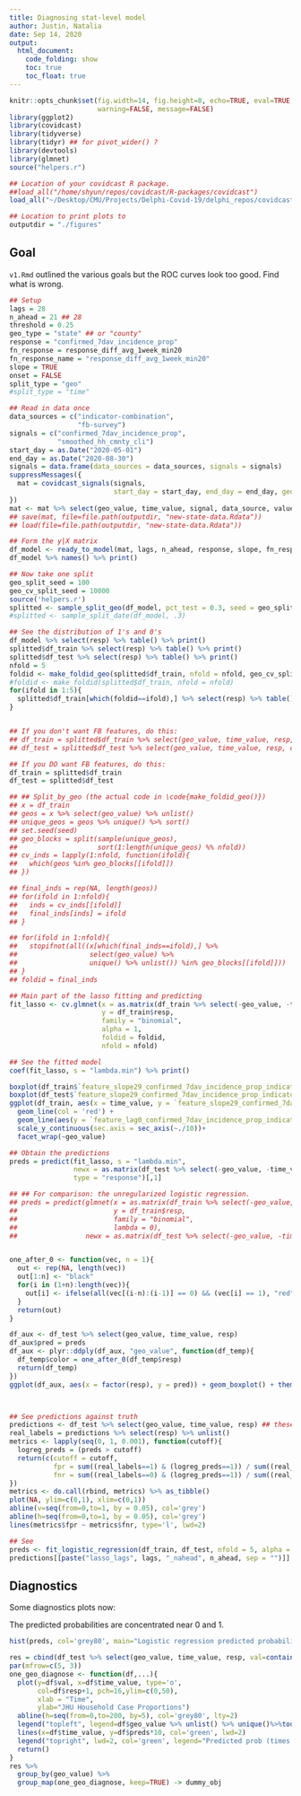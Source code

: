 ```yaml
---
title: Diagnosing stat-level model
author: Justin, Natalia 
date: Sep 14, 2020
output:
  html_document:
    code_folding: show
    toc: true
    toc_float: true
---
```


```r
knitr::opts_chunk$set(fig.width=14, fig.height=8, echo=TRUE, eval=TRUE, cache=TRUE,
                      warning=FALSE, message=FALSE)
library(ggplot2)
library(covidcast)
library(tidyverse)
library(tidyr) ## for pivot_wider() ?
library(devtools)
library(glmnet)
source("helpers.r")

## Location of your covidcast R package.
##load_all("/home/shyun/repos/covidcast/R-packages/covidcast")
load_all("~/Desktop/CMU/Projects/Delphi-Covid-19/delphi_repos/covidcast/R-packages/covidcast")

## Location to print plots to
outputdir = "./figures"
```


## Goal

`v1.Rmd` outlined the various goals but the ROC curves look too good. Find what is wrong.

```r
## Setup
lags = 28
n_ahead = 21 ## 28
threshold = 0.25
geo_type = "state" ## or "county"
response = "confirmed_7dav_incidence_prop"
fn_response = response_diff_avg_1week_min20
fn_response_name = "response_diff_avg_1week_min20"
slope = TRUE
onset = FALSE
split_type = "geo"
#split_type = "time"

## Read in data once
data_sources = c("indicator-combination", 
                 "fb-survey")
signals = c("confirmed_7dav_incidence_prop", 
            "smoothed_hh_cmnty_cli")
start_day = as.Date("2020-05-01")
end_day = as.Date("2020-08-30")
signals = data.frame(data_sources = data_sources, signals = signals)
suppressMessages({
  mat = covidcast_signals(signals,
                          start_day = start_day, end_day = end_day, geo_type = geo_type)
})
mat <- mat %>% select(geo_value, time_value, signal, data_source, value)
## save(mat, file=file.path(outputdir, "new-state-data.Rdata"))
## load(file=file.path(outputdir, "new-state-data.Rdata"))

## Form the y|X matrix
df_model <- ready_to_model(mat, lags, n_ahead, response, slope, fn_response, threshold, onset)
df_model %>% names() %>% print()
```

```r
## Now take one split
geo_split_seed = 100
geo_cv_split_seed = 10000
source('helpers.r')
splitted <- sample_split_geo(df_model, pct_test = 0.3, seed = geo_split_seed)
#splitted <- sample_split_date(df_model, .3)

## See the distribution of 1's and 0's
df_model %>% select(resp) %>% table() %>% print()
splitted$df_train %>% select(resp) %>% table() %>% print()
splitted$df_test %>% select(resp) %>% table() %>% print()
nfold = 5
foldid <- make_foldid_geo(splitted$df_train, nfold = nfold, geo_cv_split_seed)
#foldid <- make_foldid(splitted$df_train, nfold = nfold)
for(ifold in 1:5){
  splitted$df_train[which(foldid==ifold),] %>% select(resp) %>% table() %>% print()
}


## If you don't want FB features, do this:
## df_train = splitted$df_train %>% select(geo_value, time_value, resp, contains(response))
## df_test = splitted$df_test %>% select(geo_value, time_value, resp, contains(response))

## If you DO want FB features, do this:
df_train = splitted$df_train
df_test = splitted$df_test

## ## Split_by_geo (the actual code in \code{make_foldid_geo()})
## x = df_train
## geos = x %>% select(geo_value) %>% unlist()
## unique_geos = geos %>% unique() %>% sort()
## set.seed(seed)
## geo_blocks = split(sample(unique_geos),
##                    sort(1:length(unique_geos) %% nfold))
## cv_inds = lapply(1:nfold, function(ifold){
##   which(geos %in% geo_blocks[[ifold]])
## })

## final_inds = rep(NA, length(geos))
## for(ifold in 1:nfold){
##   inds = cv_inds[[ifold]]
##   final_inds[inds] = ifold
## }

## for(ifold in 1:nfold){
##   stopifnot(all((x[which(final_inds==ifold),] %>%
##                  select(geo_value) %>%
##                  unique() %>% unlist()) %in% geo_blocks[[ifold]]))
## }
## foldid = final_inds

## Main part of the lasso fitting and predicting
fit_lasso <- cv.glmnet(x = as.matrix(df_train %>% select(-geo_value, -time_value, -resp)),
                       y = df_train$resp,
                       family = "binomial",
                       alpha = 1,
                       foldid = foldid,
                       nfold = nfold)

## See the fitted model
coef(fit_lasso, s = "lambda.min") %>% print()

boxplot(df_train$`feature_slope29_confirmed_7dav_incidence_prop_indicator-combination`~df_train$resp)
boxplot(df_test$`feature_slope29_confirmed_7dav_incidence_prop_indicator-combination`~df_test$resp)
ggplot(df_train, aes(x = time_value, y = `feature_slope29_confirmed_7dav_incidence_prop_indicator-combination`)) + 
  geom_line(col = 'red') + 
  geom_line(aes(y = `feature_lag0_confirmed_7dav_incidence_prop_indicator-combination`/10)) +
  scale_y_continuous(sec.axis = sec_axis(~./10))+
  facet_wrap(~geo_value)

## Obtain the predictions
preds = predict(fit_lasso, s = "lambda.min",
                newx = as.matrix(df_test %>% select(-geo_value, -time_value, -resp)),
                type = "response")[,1]

## ## For comparison: the unregularized logistic regression.
## preds = predict(glmnet(x = as.matrix(df_train %>% select(-geo_value, -time_value, -resp)),
##                        y = df_train$resp,
##                        family = "binomial",
##                        lambda = 0),
##                 newx = as.matrix(df_test %>% select(-geo_value, -time_value, -resp)), type = "response")[,1]


one_after_0 <- function(vec, n = 1){
  out <- rep(NA, length(vec))
  out[1:n] <- "black"
  for(i in (1+n):length(vec)){
    out[i] <- ifelse(all(vec[(i-n):(i-1)] == 0) && (vec[i] == 1), "red", "black")
  }
  return(out)
}

df_aux <- df_test %>% select(geo_value, time_value, resp)
df_aux$pred = preds
df_aux <- plyr::ddply(df_aux, "geo_value", function(df_temp){
  df_temp$color = one_after_0(df_temp$resp)
  return(df_temp)
})
ggplot(df_aux, aes(x = factor(resp), y = pred)) + geom_boxplot() + theme_minimal() + geom_jitter(color = df_aux$color)



## See predictions against truth
predictions <- df_test %>% select(geo_value, time_value, resp) ## these are the real 
real_labels = predictions %>% select(resp) %>% unlist()
metrics <- lapply(seq(0, 1, 0.001), function(cutoff){
  logreg_preds = (preds > cutoff)
  return(c(cutoff = cutoff,
           fpr = sum((real_labels==1) & (logreg_preds==1)) / sum((real_labels==1)),
           fnr = sum((real_labels==0) & (logreg_preds==1)) / sum((real_labels==0))))
})
metrics <- do.call(rbind, metrics) %>% as_tibble()
plot(NA, ylim=c(0,1), xlim=c(0,1))
abline(v=seq(from=0,to=1, by = 0.05), col='grey')
abline(h=seq(from=0,to=1, by = 0.05), col='grey')
lines(metrics$fpr ~ metrics$fnr, type='l', lwd=2)

## See 
preds <- fit_logistic_regression(df_train, df_test, nfold = 5, alpha = 1, geo_cv_split_seed = geo_cv_split_seed )
predictions[[paste("lasso_lags", lags, "_nahead", n_ahead, sep = "")]] = preds
```

## Diagnostics

Some diagnostics plots now:


The predicted probabilities are concentrated near 0 and 1.

```r
hist(preds, col='grey80', main="Logistic regression predicted probabilities")
```

```r
res = cbind(df_test %>% select(geo_value, time_value, resp, val=contains("lag0_smoothed_hh")), preds)
par(mfrow=c(5, 3))
one_geo_diagnose <- function(df,...){
  plot(y=df$val, x=df$time_value, type='o',
       col=df$resp+1, pch=16,ylim=c(0,50),
       xlab = "Time",
       ylab="JHU Household Case Proportions")
  abline(h=seq(from=0,to=200, by=5), col='grey80', lty=2)
  legend("topleft", legend=df$geo_value %>% unlist() %>% unique()%>%toupper(), bty="n", cex=2)
  lines(x=df$time_value, y=df$preds*10, col='green', lwd=2)
  legend("topright", lwd=2, col='green', legend="Predicted prob (times 10)")
  return()
}
res %>%
  group_by(geo_value) %>%
  group_map(one_geo_diagnose, keep=TRUE) -> dummy_obj
```

